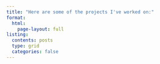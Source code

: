 ```yaml
---
title: "Here are some of the projects I've worked on:"
format: 
  html: 
    page-layout: full
listing: 
  contents: posts
  type: grid
  categories: false
---
```

